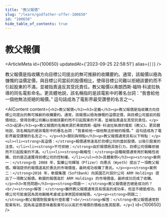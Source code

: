 ```yaml
---
title: "教父報價"
slug: "/learn/godfather-offer-100650"
id: "100650"
hide_table_of_contents: true
---
```



# 教父報價

<ArticleMeta id={100650} updatedAt={'2023-09-25 22:58:51'} alias={`[]`} />
<div className='border-solid border-b border-t-0 my-4 border-[var(--ifm-color-gray-300)]' />

教父報價是指收購方向目標公司提出的無可推辭的收購要約。通常，該報價以極為慷慨的溢價定價，與目標公司當前的股價相比，使得目標公司難以拒絕該要約而不引起股東的不滿，並被指責違反其受託責任。教父報價以弗朗西斯·福特·科波拉執導的同名電影命名。更具體地説，該名稱指的是該電影中的著名台詞：“我會給他一個他無法拒絕的報價。” 這句話成為了電影界最受讚譽的名言之一。

<AIContent content={`<h2>教父報價</h2><h3>定義</h3><p>教父報價是指收購方向目標公司提出的無可推辭的收購要約。通常，該報價以極為慷慨的溢價定價，與目標公司當前的股價相比，使得目標公司難以拒絕該要約而不引起股東的不滿，並被指責違反其受託責任。</p><h3>起源</h3><p>教父報價的名稱來源於弗朗西斯·福特·科波拉執導的電影《教父》。更具體地説，該名稱指的是該電影中的著名台詞：“我會給他一個他無法拒絕的報價。” 這句話成為了電影界最受讚譽的名言之一。</p><h3>類別與特點</h3><p>教父報價通常具有以下特點：</p><ul><li><strong>高溢價：</strong>報價通常遠高於目標公司的當前股價，以吸引股東的注意。</li><li><strong>不可拒絕：</strong>由於報價極具吸引力，目標公司很難拒絕而不引起股東的不滿。</li><li><strong>戰略性：</strong>這種報價通常用於戰略性收購，目的是迅速獲得目標公司的控制權。</li></ul><h3>具體案例</h3><p><strong>案例一：</strong>在 2008 年，製藥公司輝瑞（Pfizer）向惠氏（Wyeth）提出了一項教父報價。輝瑞提供的報價遠高於惠氏的市場價值，最終成功收購了惠氏。</p><p><strong>案例二：</strong>2016 年，軟銀集團（SoftBank）向英國芯片設計公司 ARM Holdings 提出了一項教父報價。軟銀的報價高於 ARM Holdings 的市場價值，最終成功完成了收購。</p><h3>常見問題</h3><p><strong>問題一：</strong>教父報價是否總是成功的？<br/><strong>解答：</strong>雖然教父報價通常具有很高的成功率，但並不總是成功。目標公司可能會因為其他戰略考慮或法律原因拒絕報價。</p><p><strong>問題二：</strong>教父報價對股東有什麼影響？<br/><strong>解答：</strong>教父報價通常對股東有利，因為高溢價意味着股東可以以高於市場價的價格出售其股票。</p>`} id={100650} />
